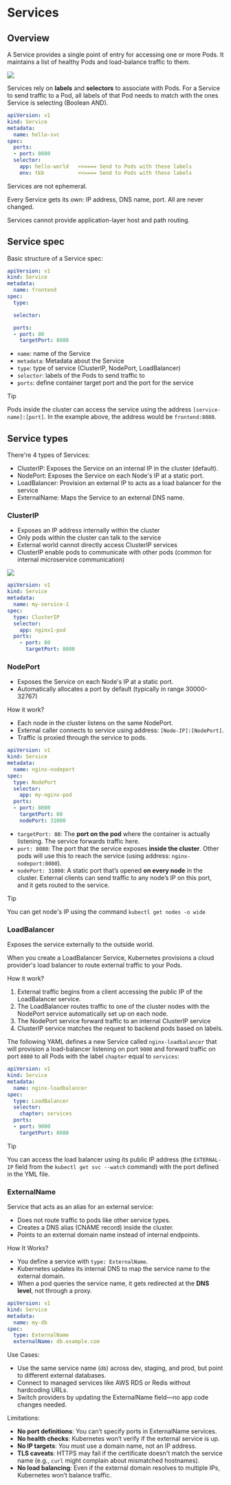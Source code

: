 # Services

## Overview

A Service provides a single point of entry for accessing one or more Pods. It maintains a list of healthy Pods and load-balance traffic to them.

![](https://zesty.co/wp-content/uploads/2025/03/service-1.png)

Services rely on **labels** and **selectors** to associate with Pods. For a Service to send traffic to a Pod, all labels of that Pod needs to match with the ones Service is selecting (Boolean AND).

```yml {9,10}
apiVersion: v1
kind: Service
metadata:
  name: hello-svc
spec:
  ports:
  - port: 8080
  selector:
    app: hello-world   <<==== Send to Pods with these labels
    env: tkb           <<==== Send to Pods with these labels
```

Services are not ephemeral.

Every Service gets its own: IP address, DNS name, port. All are never changed.

Services cannot provide application-layer host and path routing. 


## Service spec

Basic structure of a Service spec:

```yml {3,6,8,10}
apiVersion: v1
kind: Service
metadata:
  name: frontend
spec:
  type:

  selector:

  ports:
  - port: 80
    targetPort: 8080
```

- `name`: name of the Service
- `metadata`: Metadata about the Service
- `type`: type of service (ClusterIP, NodePort, LoadBalancer)
- `selector`: labels of the Pods to send traffic to
- `ports`: define container target port and the port for the service

> [!TIP]
> Pods inside the cluster can access the service using the address `[service-name]:[port]`. In the example above, the address would be `frontend:8080`.


## Service types

There're 4 types of Services:
- ClusterIP: Exposes the Service on an internal IP in the cluster (default).
- NodePort: Exposes the Service on each Node's IP at a static port.
- LoadBalancer: Provision an external IP to acts as a load balancer for the service
- ExternalName: Maps the Service to an external DNS name.


### ClusterIP

- Exposes an IP address internally within the cluster
- Only pods within the cluster can talk to the service
- External world cannot directly access ClusterIP services
- ClusterIP enable pods to communicate with other pods (common for internal microservice communication)

![](./clusterip.drawio.svg)

```yml
apiVersion: v1
kind: Service
metadata:
  name: my-service-1
spec:
  type: ClusterIP
  selector:
    app: nginx1-pod
  ports:
    - port: 80
      targetPort: 8080
```

### NodePort

- Exposes the Service on each Node's IP at a static port.
- Automatically allocates a port by default (typically in range 30000-32767)

How it work?
- Each node in the cluster listens on the same NodePort.
- External caller connects to service using address: `[Node-IP]:[NodePort]`.
- Traffic is proxied through the service to pods.

```yml
apiVersion: v1
kind: Service
metadata:
  name: nginx-nodeport
spec:
  type: NodePort
  selector:
    app: my-nginx-pod
  ports:
  - port: 8080
    targetPort: 80
    nodePort: 31000
```
- `targetPort: 80`: The **port on the pod** where the container is actually listening. The service forwards traffic here.
- `port: 8080`: The port that the service exposes **inside the cluster**. Other pods will use this to reach the service (using address: `nginx-nodeport:8080`).
- `nodePort: 31000`: A static port that’s opened **on every node** in the cluster. External clients can send traffic to any node’s IP on this port, and it gets routed to the service.

> [!TIP]
> You can get node's IP using the command `kubectl get nodes -o wide`


### LoadBalancer

Exposes the service externally to the outside world.

When you create a LoadBalancer Service, Kubernetes provisions a cloud provider's load balancer to route external traffic to your Pods.

How it work?
1. External traffic begins from a client accessing the public IP of the LoadBalancer service.
2. The LoadBalancer routes traffic to one of the cluster nodes with the NodePort service automatically set up on each node.
3. The NodePort service forward traffic to an internal ClusterIP service
4. ClusterIP service matches the request to backend pods based on labels.

The following YAML defines a new Service called `nginx-loadbalancer` that will provision a load-balancer listening on port `9000` and forward traffic on port `8080` to all Pods with the label `chapter` equal to `services`:

```yml
apiVersion: v1
kind: Service
metadata:
  name: nginx-loadbalancer
spec:
  type: LoadBalancer
  selector:
    chapter: services
  ports:
  - port: 9000
    targetPort: 8080
```

> [!TIP]
> You can access the load balancer using its public IP address (the `EXTERNAL-IP` field from the `kubectl get svc --watch` command) with the port defined in the YML file.


### ExternalName

Service that acts as an alias for an external service:
- Does not route traffic to pods like other service types.
- Creates a DNS alias (CNAME record) inside the cluster.
- Points to an external domain name instead of internal endpoints.

How It Works?
- You define a service with `type: ExternalName`.
- Kubernetes updates its internal DNS to map the service name to the external domain.
- When a pod queries the service name, it gets redirected at the **DNS level**, not through a proxy.

```yaml
apiVersion: v1
kind: Service
metadata:
  name: my-db
spec:
  type: ExternalName
  externalName: db.example.com
```

Use Cases:
- Use the same service name (`db`) across dev, staging, and prod, but point to different external databases.
- Connect to managed services like AWS RDS or Redis without hardcoding URLs.
- Switch providers by updating the ExternalName field—no app code changes needed.

Limitations:

- **No port definitions**: You can’t specify ports in ExternalName services.
- **No health checks**: Kubernetes won’t verify if the external service is up.
- **No IP targets**: You must use a domain name, not an IP address.
- **TLS caveats**: HTTPS may fail if the certificate doesn't match the service name (e.g., `curl` might complain about mismatched hostnames).
- **No load balancing**: Even if the external domain resolves to multiple IPs, Kubernetes won’t balance traffic.
